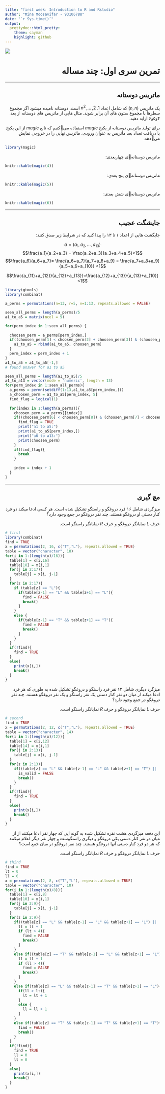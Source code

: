 ```yaml
---
title: "first week: Introduction to R and Rstudio"
author: "Mina Moosavifar - 93106788"
date: "`r Sys.time()`"
output:
  prettydoc::html_pretty:
    theme: cayman
    highlight: github
---
```


<div align="center">
<img  src="images/Rman.jpeg"  align = 'center'>
</div>


<h1 dir="RTL"> 
تمرین سری اول: چند مساله
</h1>
***

<h2 dir="RTL">
ماتریس دوستانه
</h2>

<p dir="RTL">
یک ماتریس
$(n,n)$
که شامل اعداد 
$1,2,...,n^2$
است. دوستانه نامیده میشود اگر مجموع سطرها با مجموع ستون های آن برابر شوند. مثال هایی از ماتریس های دوستانه از بعد ۴و۵و۶ ارایه دهید. 
</p>

<p dir="RTL">
برای تولید ماتریس دوستانه از پکیج
$magic$
استفاده میکنیم که تابع
$magic$
از این پکیج با دریافت تعداد بعد ماتریس به عنوان ورودی، ماتریس نهایی را در خروجی نمایش میدهد.
</p>

<p dir="LTR">
```r
library(magic)
```
</p>
<p dir="RTL">
ماتریس دوستانهی چهاربعدی:
</p>
<p dir="LTR">
```r
knitr::kable(magic(4))
```
</p>

<p dir="RTL">
ماتریس دوستانهی پنج بعدی:
</p>
<p dir="LTR">
```r
knitr::kable(magic(5))
```
</p>

<p dir="RTL">
ماتریس دوستانهی شش بعدی:
</p>
<p dir="LTR">
```r
knitr::kable(magic(6))
```
</p>
***

<h2 dir="RTL">
جایشگت  عجیب
</h2>

<p dir="RTL">
جایگشت هایی از اعداد ۱ تا ۱۳ را پیدا کنید که در شرایط زیر صدق کنند:
</p>

$$ a = (a_1, a_2,..., a_{13})$$
$$\frac{a_1}{a_2+a_3} = \frac{a_2+a_3}{a_3+a_4+a_5}<1$$
$$\frac{a_6}{a_6+a_7}= \frac{a_6+a_7}{a_7+a_8+a_9} = \frac{a_7+a_8+a_9}{a_5+a_9+a_{10}} <1$$

$$\frac{a_{11}+a_{12}}{a_{12}+a_{13}}=\frac{a_{12}+a_{13}}{a_{13}+a_{10}}<1$$
<p dir="LTR">
```r
library(gtools)
library(combinat)

a_perms = permutations(n=13, r=5, v=1:13, repeats.allowed = FALSE)

seen_all_perms = length(a_perms)/5
a1_to_a5 = matrix(ncol = 5)

for(perm_index in 1:seen_all_perms) {
  
  choosen_perm = a_perms[perm_index,]
  if((choosen_perm[1] < choosen_perm[2] + choosen_perm[3]) & (choosen_perm[1] < choosen_perm[3] + choosen_perm[4] + choosen_perm[5]) & (choosen_perm[2] < choosen_perm[4] + choosen_perm[5]) & (choosen_perm[2] + choosen_perm[3])^2 == choosen_perm[1]*(choosen_perm[3] + choosen_perm[4] + choosen_perm[5])){
    a1_to_a5 = rbind(a1_to_a5, choosen_perm)
  }
  perm_index = perm_index + 1
}
a1_to_a5 = a1_to_a5[-1,]
# found answer for a1 to a5

seen_all_perms = length(a1_to_a5)/5
a1_to_a13 = vector(mode = 'numeric', length = 13)
for(perm_index in 1:seen_all_perms){
  a_perms = permn(setdiff(1:13,a1_to_a5[perm_index,]))
  a_choosen_perm = a1_to_a5[perm_index, 5]
  find_flag = logical(1)
  
  for(index in 1:length(a_perms)){
    choosen_perm = a_perms[[index]]
    if((choosen_perm[6] < choosen_perm[8]) & (choosen_perm[7] < choosen_perm[5]) & (choosen_perm[1] < choosen_perm[3] + choosen_perm[4]) & (choosen_perm[2] + choosen_perm[3] < a_choosen_perm + choosen_perm[5]) & ((choosen_perm[1] + choosen_perm[2])^2 == choosen_perm[1]*(choosen_perm[2] + choosen_perm[3] + choosen_perm[4])) & ((choosen_perm[2]+choosen_perm[3] + choosen_perm[4])^2 == (choosen_perm[1] + choosen_perm[2])*(a_choosen_perm + choosen_perm[4] + choosen_perm[5])) & ((choosen_perm[7] + choosen_perm[8])^2 == (choosen_perm[6] + choosen_perm[7])*(choosen_perm[8] + choosen_perm[5]))){
      find_flag = TRUE
      print("a1 to a5:")
      print(a1_to_a5[perm_index,])
      print("a6 to a13:")
      print(choosen_perm)
    }
    if(find_flag){
      break
    }
    
    index = index + 1
  }
}
```

</p>
***

<h2 dir="RTL">
مچ گیری
</h2>

<p dir="RTL">
میزگردی شامل ۱۶ فرد دروغگو و راستگو تشکیل شده است. هر کسی ادعا میکند دو فرد کنار دستی او دروغگو هستند. چند نفر دروغگو در جمع وجود دارد؟
</p>
<p dir="RTL">
حرف
$L$
نمایانگر دروغگو و حرف
$R$
نمایانگر راستگو است.
</p>
```r
# first
library(combinat)
find = TRUE
x = permutations(2, 16, c("T","L"), repeats.allowed = TRUE)
table = vector("character", 18)
for(i in 1:(length(x)/16)){
  table[1] = x[i,16]
  table[18] = x[i,1]
  for(j in 2:17){
    table[j] = x[i, j-1]
  }
  for(z in 2:17){
    if (table[z] == "L"){
      if(table[z-1] == "L" && table[z+1] == "L"){
        find = FALSE
        break()
      }
    }
    else {
      if(table[z-1] == "T" && table[z+1] == "T"){
        find = FALSE
        break()
      }
    }
  }
  if(!find){
    find = TRUE
  }
  else{
    print(x[i,])
    break()
  }
}
```


<p dir="RTL">
میزگرد دیگری شامل ۱۲ نفر فرد راستگو و دروغگو تشکیل شده به طوری که هر فرد ادعا میکند از میان دو نفر کنار دستی یک نفر راستگو و یک نفر دروغگو هستند. چند نفر دروغگو در جمع وجود دارد؟
</p>
<p dir="RTL">
حرف
$L$
نمایانگر دروغگو و حرف
$R$
نمایانگر راستگو است.
</p>
```r
# second
find = TRUE
x = permutations(2, 12, c("T","L"), repeats.allowed = TRUE)
table = vector("character", 14)
for(i in 1:(length(x)/12)){
  table[1] = x[i,12]
  table[14] = x[i,1]
  for(j in 2:13){
    table[j] = x[i, j-1]
  }
  for(z in 2:13){
    if((table[z] == "L" && table[z-1] == "L" && table[z+1] == "T") || (table[z] == "L" && table[z-1] == "T" && table[z+1] == "L") || (table[z] == "T" && table[z-1] == "T" && table[z+1] == "T") || (table[z] == "T" && table[z-1] == "L" && table[z+1] == "L")){
      is_valid = FALSE
      break()
    }
  }
  if(!find){
    find = TRUE
  }
  else{
    print(x[i,])
    break()
  }
}
```

<p dir="RTL">
این دفعه میزگردی هشت نفره تشکیل شده به گونه ایی که چهار نفر ادعا میکنند از از میان دو نفر کنار دستی یکی دروغگو و دیگری راستگوست و چهار نفر دیگر اعلام میکنند که هر دو فرد کنار دستی آنها دروغگو هستند. چند نفر دروغگو در میان جمع است؟
</p>
<p dir="RTL">
حرف
$L$
نمایانگر دروغگو و حرف
$R$
نمایانگر راستگو است.
</p>
```r
# third
find = TRUE
lt = 0
ll = 0
x = permutations(2, 8, c("T","L"), repeats.allowed = TRUE)
table = vector("character", 10)
for(i in 1:(length(x)/8)){
  table[1] = x[i,8]
  table[10] = x[i,1]
  for(j in 2:9){
    table[j] = x[i, j-1]
  }
  for(z in 2:9){
    if((table[z] == "L" && table[z-1] == "L" && table[z+1] == "L") || (table == "T" && table[z-1] == "L" && table[z+1] == "T") || (table[z] == "T" && table[z-1] == "T" && table[z+1] == "L")){
      lt = lt + 1
      if (lt > 4){
        find = FALSE
        break()
      }
    }
    else if((table[z] == "T" && table[z-1] == "L" && table[z+1] == "L") || (table[z] == "L" && table[z-1] == "T" && table[z+1] == "L") || (table[z] == "L" && table[z-1] == "L" && table[z+1] == "T")){
      ll = ll + 1
      if (ll > 4){
        find = FALSE
        break()
      }
    }
    else if(table[z] == "L" && table[z-1] == "T" && table[z+1] == "L"){
      if(ll > lt){
        lt = lt + 1
      }
      else {
        ll = ll + 1
      }
    }
    else if(table[z] == "T" && table[z-1] == "T" && table[z+1] == "T"){
      find = FALSE
      break()
    }
  }
  if(!find){
    find = TRUE
    ll = 0
    lt = 0
  }
  else{
    print(x[i,])
    break()
  }
}

```

